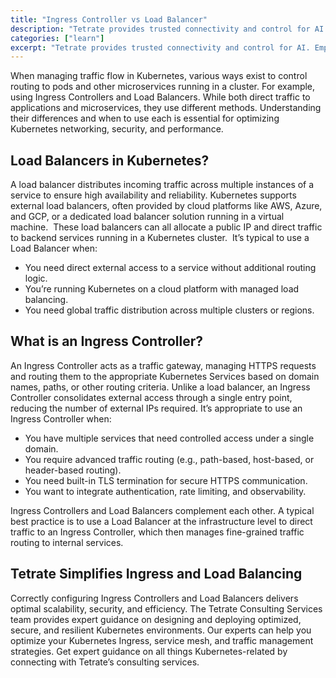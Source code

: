 ```yaml
---
title: "Ingress Controller vs Load Balancer"
description: "Tetrate provides trusted connectivity and control for AI. Empower developers while safeguarding the business. Built atop the proven Envoy proxy & Envoy AI Gateway."
categories: ["learn"]
excerpt: "Tetrate provides trusted connectivity and control for AI. Empower developers while safeguarding the business. Built atop the proven Envoy proxy & Envoy AI Gateway."
---
```


When managing traffic flow in Kubernetes, various ways exist to control routing to pods and other microservices running in a cluster. For example, using Ingress Controllers and Load Balancers. While both direct traffic to applications and microservices, they use different methods. Understanding their differences and when to use each is essential for optimizing Kubernetes networking, security, and performance. 

## [](#load-balancers-in-kubernetes)Load Balancers in Kubernetes?

A load balancer distributes incoming traffic across multiple instances of a service to ensure high availability and reliability. Kubernetes supports external load balancers, often provided by cloud platforms like AWS, Azure, and GCP, or a dedicated load balancer solution running in a virtual machine.  These load balancers can all allocate a public IP and direct traffic to backend services running in a Kubernetes cluster.  It’s typical to use a Load Balancer when:

*   You need direct external access to a service without additional routing logic.
*   You’re running Kubernetes on a cloud platform with managed load balancing.
*   You need global traffic distribution across multiple clusters or regions.

## [](#what-is-an-ingress-controller)What is an Ingress Controller?

An Ingress Controller acts as a traffic gateway, managing HTTPS requests and routing them to the appropriate Kubernetes Services based on domain names, paths, or other routing criteria. Unlike a load balancer, an Ingress Controller consolidates external access through a single entry point, reducing the number of external IPs required. It’s appropriate to use an Ingress Controller when:

*   You have multiple services that need controlled access under a single domain.
*   You require advanced traffic routing (e.g., path-based, host-based, or header-based routing).
*   You need built-in TLS termination for secure HTTPS communication.
*   You want to integrate authentication, rate limiting, and observability.

Ingress Controllers and Load Balancers complement each other. A typical best practice is to use a Load Balancer at the infrastructure level to direct traffic to an Ingress Controller, which then manages fine-grained traffic routing to internal services. 

## [](#tetrate-simplifies-ingress-and-load-balancing)Tetrate Simplifies Ingress and Load Balancing

Correctly configuring Ingress Controllers and Load Balancers delivers optimal scalability, security, and efficiency. The Tetrate Consulting Services team provides expert guidance on designing and deploying optimized, secure, and resilient Kubernetes environments. Our experts can help you optimize your Kubernetes Ingress, service mesh, and traffic management strategies. Get expert guidance on all things Kubernetes-related by connecting with Tetrate’s consulting services.
